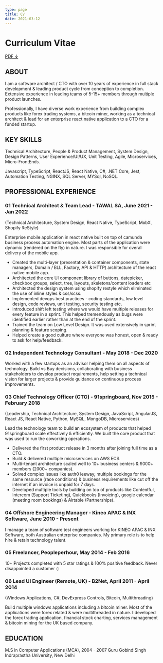 ```yaml
---
type: page
title: CV
date: 2021-03-12
---
```



<Head>
  <title>Curriculum Vitae</title>
</Head>

# Curriculum Vitae

[PDF ↓](https://docs.google.com/document/d/1xXLWsJBmjqyxAw3iFnYoNNhKNRJ9YKleorCPxQnSYDM/edit?usp=sharing)
## ABOUT

I am a software architect / CTO with over 10 years of experience in full stack development &
leading product cycle from conception to completion. Extensive experience in leading teams of 5-15+ members through multiple product launches.

Professionally, I have diverse work experience from building complex products like forex trading systems,
a bitcoin miner, working as a technical architect & lead for an enterprise react native application to a CTO for a funded startup.

## KEY SKILLS

Technical Architecture, People & Product Management, System Design, Design Patterns, User Experience/UI/UX, Unit Testing, Agile, Microservices, Micro-FrontEnds.

Javascript, TypeScript, ReactJS, React Native, C#, .NET Core, Jest, Automation Testing, NGINX, SQL Server, MYSql, NoSQL.

## PROFESSIONAL EXPERIENCE

### 01 Technical Architect & Team Lead - TAWAL SA, June 2021 - Jan 2022
(Technical Architecture, System Design, React Native, TypeScript, MobX, Shopify ReStyle)

Enterprise mobile application in react native built on top of camunda business process automation engine. Most parts of the application were dynamic (rendered on the fly) in nature. I was responsible for overall delivery of the mobile app. 

- Created the multi-layer (presentation & container components, state managers, Domain / BLL, Factory, API & HTTP) architecture of the react native mobile app. 
- Architected the core UI component library of buttons, datepicker, checkbox groups, select, tree, layouts, skeletons/content loaders etc
- Architected the design system using shopify restyle which eliminated the use of inline styles & css/scss.
- Implemented devops best practices - coding standards, low level design, code reviews, unit testing, security testing etc. 
- Introduced shift left testing where we would have multiple releases for every feature in a sprint. This helped tremendously as bugs were identified earlier rather than at the end of the sprint.
- Trained the team on Low Level Design. It was used extensively in sprint planning & feature scoping.
- Helped create a good culture where everyone was honest, open & ready to ask for help/feedback.

### 02 Independent Technology Consultant - May 2018 - Dec 2020

Worked with a few startups as an advisor helping them on all aspects of technology. Build vs Buy decisions, collaborating with business stakeholders to develop product requirements, help setting a technical vision for larger projects & provide guidance on continuous process improvements.

### 03 Chief Technology Officer (CTO) - 91springboard, Nov 2015 - February 2018
(Leadership, Technical Architecture, System Design, JavaScript, AngularJS, React JS, React Native,
Python, MySQL, MongoDB, Microservices)

Lead the technology team to build an ecosystem of products that helped 91springboard scale effectively & efficiently. We built the core product that was used to run the coworking operations. 

- Delivered the first product release in 3 months after joining full time as a CTO. 
- Build & delivered multiple microservices on AWS ECS.
- Multi-tenant architecture scaled well to 10+ business centers & 9000+ members (2000+ companies).
- Solved complex issues like auth0 leeway, multiple bookings for the same resource (race conditions) & business requirements like cut off the internet if an invoice is unpaid for 7 days.
- Developed multiple tools by building on top of products like Contentful, Intercom (Support Ticketing), Quickbooks (Invoicing), google calendar (meeting room bookings) & Airtable (Partnerships).

### 04 Offshore Engineering Manager - Kineo APAC & INX Software, June 2010 - Present

I manage a team of software test engineers working for KINEO APAC & INX Software, both Australian enterprise companies. My primary role is to help hire & retain technology talent. 

### 05 Freelancer, Peopleperhour, May 2014 -  Feb 2016

10+ Projects completed with 5 star ratings & 100% positive feedback. Never disappointed a customer :)

### 06 Lead UI Engineer (Remote, UK) - B2Net, April 2011 - April 2014
(Windows Applications, C#, DevExpress Controls, Bitcoin, Multithreading)

Build multiple windows applications including a bitcoin miner. Most of the applications were forex related & were multithreaded in nature. I developed the forex trading application, financial stock charting, services management & bitcoin mining for the UK based company.


## EDUCATION

M.S in Computer Applications (MCA), 2004 - 2007
Guru Gobind Singh Indraprastha University, New Delhi

